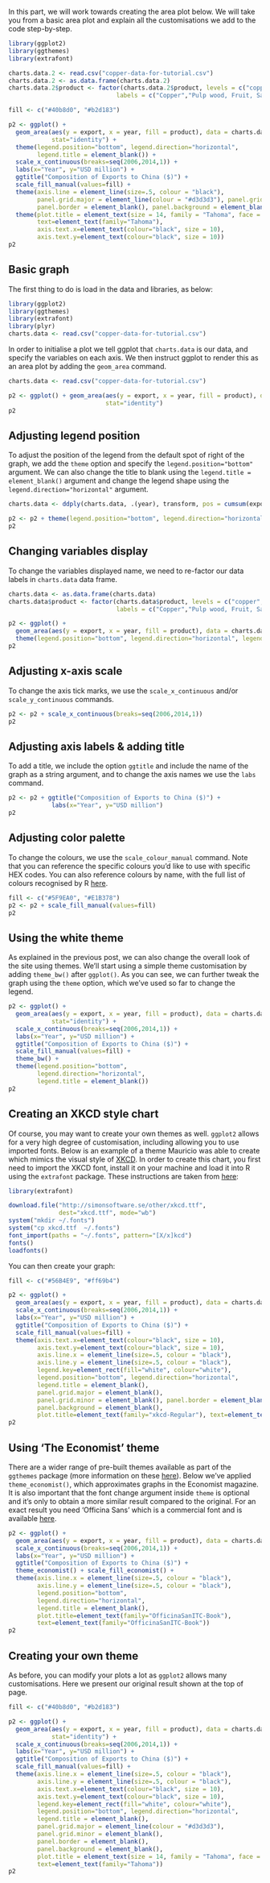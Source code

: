 In this part, we will work towards creating the area plot below. We will take you from a basic area plot and explain all the customisations we add to the code step-by-step.

```r
library(ggplot2)
library(ggthemes)
library(extrafont)

charts.data.2 <- read.csv("copper-data-for-tutorial.csv")
charts.data.2 <- as.data.frame(charts.data.2)
charts.data.2$product <- factor(charts.data.2$product, levels = c("copper","others"), 
                              labels = c("Copper","Pulp wood, Fruit, Salmon & Others"))

fill <- c("#40b8d0", "#b2d183")

p2 <- ggplot() + 
  geom_area(aes(y = export, x = year, fill = product), data = charts.data.2, 
            stat="identity") + 
  theme(legend.position="bottom", legend.direction="horizontal", 
        legend.title = element_blank()) + 
  scale_x_continuous(breaks=seq(2006,2014,1)) + 
  labs(x="Year", y="USD million") + 
  ggtitle("Composition of Exports to China ($)") + 
  scale_fill_manual(values=fill) + 
  theme(axis.line = element_line(size=.5, colour = "black"), 
        panel.grid.major = element_line(colour = "#d3d3d3"), panel.grid.minor = element_blank(), 
        panel.border = element_blank(), panel.background = element_blank()) + 
  theme(plot.title = element_text(size = 14, family = "Tahoma", face = "bold"), 
        text=element_text(family="Tahoma"), 
        axis.text.x=element_text(colour="black", size = 10), 
        axis.text.y=element_text(colour="black", size = 10)) 
p2
```

## Basic graph

The first thing to do is load in the data and libraries, as below:

```r
library(ggplot2)
library(ggthemes)
library(extrafont)
library(plyr)
charts.data <- read.csv("copper-data-for-tutorial.csv")
```

In order to initialise a plot we tell ggplot that `charts.data` is our data, and specify the variables on each axis. We then instruct ggplot to render this as an area plot by adding the `geom_area` command.

```r
charts.data <- read.csv("copper-data-for-tutorial.csv")

p2 <- ggplot() + geom_area(aes(y = export, x = year, fill = product), data = charts.data, 
                           stat="identity")
p2
```

## Adjusting legend position
To adjust the position of the legend from the default spot of right of the graph, we add the `theme` option and specify the `legend.position="bottom"` argument. We can also change the title to blank using the ` legend.title = element_blank()` argument and change the legend shape using the `legend.direction="horizontal"` argument.

```r
charts.data <- ddply(charts.data, .(year), transform, pos = cumsum(export) - (0.5 * export))

p2 <- p2 + theme(legend.position="bottom", legend.direction="horizontal", legend.title = element_blank())
p2
```

## Changing variables display
To change the variables displayed name, we need to re-factor our data labels in `charts.data` data frame.

```r
charts.data <- as.data.frame(charts.data)
charts.data$product <- factor(charts.data$product, levels = c("copper","others"), 
                              labels = c("Copper","Pulp wood, Fruit, Salmon & Others"))

p2 <- ggplot() + 
  geom_area(aes(y = export, x = year, fill = product), data = charts.data, stat="identity") + 
  theme(legend.position="bottom", legend.direction="horizontal", legend.title = element_blank())
p2
```

## Adjusting x-axis scale
To change the axis tick marks, we use the `scale_x_continuous` and/or `scale_y_continuous` commands.

```r
p2 <- p2 + scale_x_continuous(breaks=seq(2006,2014,1))
p2
```

## Adjusting axis labels & adding title
To add a title, we include the option `ggtitle` and include the name of the graph as a string argument, and to change the axis names we use the `labs` command.

```r
p2 <- p2 + ggtitle("Composition of Exports to China ($)") + 
            labs(x="Year", y="USD million") 
p2
```

## Adjusting color palette
To change the colours, we use the `scale_colour_manual` command. Note that you can reference the specific colours you'd like to use with specific HEX codes. You can also reference colours by name, with the full list of colours recognised by R [here](http://www.stat.columbia.edu/~tzheng/files/Rcolor.pdf).

```r
fill <- c("#5F9EA0", "#E1B378")
p2 <- p2 + scale_fill_manual(values=fill)
p2
```

## Using the white theme
As explained in the previous post, we can also change the overall look of the site using themes. We'll start using a simple theme customisation by adding `theme_bw() ` after `ggplot()`. As you can see, we can further tweak the graph using the `theme` option, which we've used so far to change the legend.

```r
p2 <- ggplot() +
  geom_area(aes(y = export, x = year, fill = product), data = charts.data, 
            stat="identity") + 
  scale_x_continuous(breaks=seq(2006,2014,1)) + 
  labs(x="Year", y="USD million") + 
  ggtitle("Composition of Exports to China ($)") + 
  scale_fill_manual(values=fill) +
  theme_bw() +
  theme(legend.position="bottom", 
        legend.direction="horizontal", 
        legend.title = element_blank())   
p2
```

## Creating an XKCD style chart
Of course, you may want to create your own themes as well. `ggplot2` allows for a very high degree of customisation, including allowing you to use imported fonts. Below is an example of a theme Mauricio was able to create which mimics the visual style of [XKCD](http://xkcd.com/). In order to create this chart, you first need to import the XKCD font, install it on your machine and load it into R using the `extrafont` package.
These instructions are taken from [here](https://www.google.com.au/url?sa=t&rct=j&q=&esrc=s&source=web&cd=1&ved=0ahUKEwiWzafchdPJAhVBpJQKHe_LDT8QFggbMAA&url=https%3A%2F%2Fcran.r-project.org%2Fweb%2Fpackages%2Fxkcd%2Fvignettes%2Fxkcd-intro.pdf&usg=AFQjCNE-KciGY14e-Q1buYIVmTFC0ht__Q&sig2=DZUwkvIHwfNWtTtkcz94jg):

```r
library(extrafont)

download.file("http://simonsoftware.se/other/xkcd.ttf", 
              dest="xkcd.ttf", mode="wb")
system("mkdir ~/.fonts")
system("cp xkcd.ttf  ~/.fonts")
font_import(paths = "~/.fonts", pattern="[X/x]kcd")
fonts()
loadfonts()
```

You can then create your graph:

```r
fill <- c("#56B4E9", "#ff69b4")

p2 <- ggplot() + 
  geom_area(aes(y = export, x = year, fill = product), data = charts.data, stat="identity") + 
  scale_x_continuous(breaks=seq(2006,2014,1)) + 
  labs(x="Year", y="USD million") + 
  ggtitle("Composition of Exports to China ($)") + 
  scale_fill_manual(values=fill) + 
  theme(axis.text.x=element_text(colour="black", size = 10), 
        axis.text.y=element_text(colour="black", size = 10),
        axis.line.x = element_line(size=.5, colour = "black"),
        axis.line.y = element_line(size=.5, colour = "black"),
        legend.key=element_rect(fill="white", colour="white"),
        legend.position="bottom", legend.direction="horizontal", 
        legend.title = element_blank(),
        panel.grid.major = element_blank(),
        panel.grid.minor = element_blank(), panel.border = element_blank(), 
        panel.background = element_blank(),
        plot.title=element_text(family="xkcd-Regular"), text=element_text(family="xkcd-Regular")) 
p2
```

## Using 'The Economist' theme 
There are a wider range of pre-built themes available as part of the `ggthemes` package (more information on these [here](https://cran.r-project.org/web/packages/ggthemes/vignettes/ggthemes.html)). Below we've applied `theme_economist()`, which approximates graphs in the Economist magazine. It is also important that the font change argument inside `theme` is optional and it's only to obtain a more similar result compared to the original. For an exact result you need 'Officina Sans' which is a commercial font and is available [here](http://www.myfonts.com/fonts/itc/officina-sans/).

```r
p2 <- ggplot() +
  geom_area(aes(y = export, x = year, fill = product), data = charts.data, stat="identity") + 
  scale_x_continuous(breaks=seq(2006,2014,1)) + 
  labs(x="Year", y="USD million") + 
  ggtitle("Composition of Exports to China ($)") +
  theme_economist() + scale_fill_economist() +
  theme(axis.line.x = element_line(size=.5, colour = "black"), 
        axis.line.y = element_line(size=.5, colour = "black"),
        legend.position="bottom", 
        legend.direction="horizontal", 
        legend.title = element_blank(),
        plot.title=element_text(family="OfficinaSanITC-Book"),
        text=element_text(family="OfficinaSanITC-Book"))   
p2
```

<!--
## Using 'Five Thirty Eight' theme
Below we've applied `theme_fivethirtyeight()`, which approximates graphs in the nice [FiveThirtyEight](http://fivethirtyeight.com/) website. Again, it is also important that the font change is optional and it's only to obtain a more similar result compared to the original. For an exact result you need 'Atlas Grotesk' which is a commercial font and is available [here](https://commercialtype.com/catalog/atlas).

```r
p2 <- ggplot() + theme_fivethirtyeight() + scale_fill_fivethirtyeight() +
  geom_area(aes(y = export, x = year, fill = product), data = charts.data, 
            stat="identity") + 
  scale_x_continuous(breaks=seq(2006,2014,1)) + 
  labs(x="Year", y="USD million") + 
  ggtitle("Composition of Exports to China ($)") +
  theme(legend.position="bottom", legend.direction="horizontal", 
        legend.title = element_blank(),
        plot.title=element_text(family="Atlas Grotesk Medium"), 
        text=element_text(family="Atlas Grotesk Light"))  
p2
```
-->

## Creating your own theme
As before, you can modify your plots a lot as `ggplot2` allows many customisations. Here we present our original result shown at the top of page.

```r
fill <- c("#40b8d0", "#b2d183")

p2 <- ggplot() + 
  geom_area(aes(y = export, x = year, fill = product), data = charts.data, 
            stat="identity") + 
  scale_x_continuous(breaks=seq(2006,2014,1)) + 
  labs(x="Year", y="USD million") + 
  ggtitle("Composition of Exports to China ($)") + 
  scale_fill_manual(values=fill) + 
  theme(axis.line.x = element_line(size=.5, colour = "black"), 
        axis.line.y = element_line(size=.5, colour = "black"), 
        axis.text.x=element_text(colour="black", size = 10), 
        axis.text.y=element_text(colour="black", size = 10),
        legend.key=element_rect(fill="white", colour="white"),
        legend.position="bottom", legend.direction="horizontal", 
        legend.title = element_blank(),
        panel.grid.major = element_line(colour = "#d3d3d3"), 
        panel.grid.minor = element_blank(), 
        panel.border = element_blank(), 
        panel.background = element_blank(),
        plot.title = element_text(size = 14, family = "Tahoma", face = "bold"), 
        text=element_text(family="Tahoma"))
p2
```
